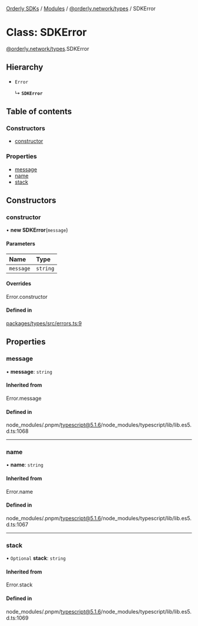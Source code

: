 [Orderly SDKs](/sdks/tech-doc/README) / [Modules](/sdks/tech-doc/modules) / [@orderly.network/types](/sdks/tech-doc/modules/orderly_network_types) / SDKError

# Class: SDKError

[@orderly.network/types](/sdks/tech-doc/modules/orderly_network_types).SDKError

## Hierarchy

- `Error`

  ↳ **`SDKError`**

## Table of contents

### Constructors

- [constructor](/sdks/tech-doc/classes/orderly_network_types.SDKError#constructor)

### Properties

- [message](/sdks/tech-doc/classes/orderly_network_types.SDKError#message)
- [name](/sdks/tech-doc/classes/orderly_network_types.SDKError#name)
- [stack](/sdks/tech-doc/classes/orderly_network_types.SDKError#stack)

## Constructors

### constructor

• **new SDKError**(`message`)

#### Parameters

| Name | Type |
| :------ | :------ |
| `message` | `string` |

#### Overrides

Error.constructor

#### Defined in

[packages/types/src/errors.ts:9](https://github.com/OrderlyNetwork/js-sdk/blob/91fd031/packages/types/src/errors.ts#L9)

## Properties

### message

• **message**: `string`

#### Inherited from

Error.message

#### Defined in

node_modules/.pnpm/typescript@5.1.6/node_modules/typescript/lib/lib.es5.d.ts:1068

___

### name

• **name**: `string`

#### Inherited from

Error.name

#### Defined in

node_modules/.pnpm/typescript@5.1.6/node_modules/typescript/lib/lib.es5.d.ts:1067

___

### stack

• `Optional` **stack**: `string`

#### Inherited from

Error.stack

#### Defined in

node_modules/.pnpm/typescript@5.1.6/node_modules/typescript/lib/lib.es5.d.ts:1069
